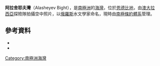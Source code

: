 '''阿拉舍耶夫灣'''（Alasheyev Bight），是[[南極洲|南極洲]]的[[海灣|海灣]]，位於[[恩德比地|恩德比地]]，由[[澳大拉西亞|澳大拉西亞]]探險隊拍攝空中照片，以[[俄羅斯|俄羅斯]]水文學家命名，現時由[[南極條約體系|南極條約體系]]管理。

==參考資料==
*{{usgs-gazetteer|id=179}}
*{{coord|67|30|S|45|40|E|display=title}}

{{Antarctica-geo-stub}}
[[Category:南極洲海灣|Category:南極洲海灣]]